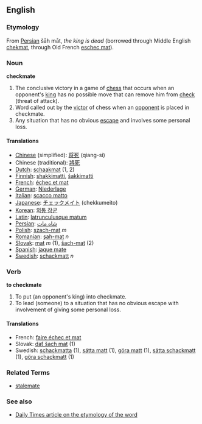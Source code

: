 ==English==
===Etymology===
From [[Persian]] šāh māt, ''the king is dead'' (borrowed through Middle English [[chekmat]], through Old French [[eschec mat]]).

===Noun===
'''checkmate'''

#The conclusive victory in a game of [[chess]] that occurs when an opponent's [[king]] has no possible move that can remove him from [[check]] (threat of attack).
#Word called out by the [[victor]] of chess when an [[opponent]] is placed in checkmate.
#Any situation that has no obvious [[escape]] and involves some personal loss.

==== Translations ====
*[[Chinese]] (simplified): [[将死]] (qiang-si)
*Chinese (traditional): [[將死]]
*[[Dutch]]: [[schaakmat]] (1, 2)
*[[Finnish]]: [[shakkimatti]], [[šakkimatti]]
*[[French]]: [[échec et mat]]
*[[German]]: [[Niederlage]]
*[[Italian]]: [[scacco matto]]
*[[Japanese]]: [[チェックメイト]] (chekkumeito)
*[[Korean]]: [[외통 장군]]
*[[Latin]]: [[latrunculusque matum]]
*[[Persian]]: [[شاه مات]]
*[[Polish]]: [[szach-mat]] ''m''
*[[Romanian]]: [[şah-mat]] ''n''
*[[Slovak]]: [[mat#Slovak|mat]] ''m'' (1), [[šach-mat]] (2)
*[[Spanish]]: [[jaque mate]]
*[[Swedish]]: [[schackmatt]] ''n''

===Verb===
'''to checkmate'''

#To put (an opponent's king) into checkmate.
#To lead (someone) to a situation that has no obvious escape with involvement of giving some personal loss.

==== Translations ====
*French: [[faire échec et mat]] 
*Slovak: [[dať šach mat]] (1)
*Swedish: [[schackmatta]] (1), [[sätta matt]] (1), [[göra matt]] (1), [[sätta schackmatt]] (1), [[göra schackmatt]] (1)

===Related Terms===
*[[stalemate]]

===See also===
*[http://www.dailytimes.com.pk/print.asp?page=story_23-2-2003_pg3_5&ndate=08/05/2004%204:10:21%20PM Daily Times article on the etymology of the word]